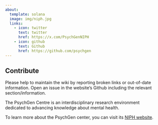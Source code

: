 ```yaml
---
about:
  template: solana
  image: img/niph.jpg
  links:
    - icon: twitter
      text: twitter
      href: https://x.com/PsychGenNIPH
    - icon: github
      text: Github
      href: https://github.com/psychgen
---
```


::: callout-important
## Contribute

Please help to maintain the wiki by reporting broken links or out-of-date information. Open an issue in the website's Github including the relevant section/information.
:::

The PsychGen Centre is an interdisciplinary research environment dedicated to advancing knowledge about mental health.

To learn more about the PsychGen center, you can visit its [NIPH website](https://www.fhi.no/en/me/the-psychgen-centre-for-genetic-epidemiology-and-mental-health/).

